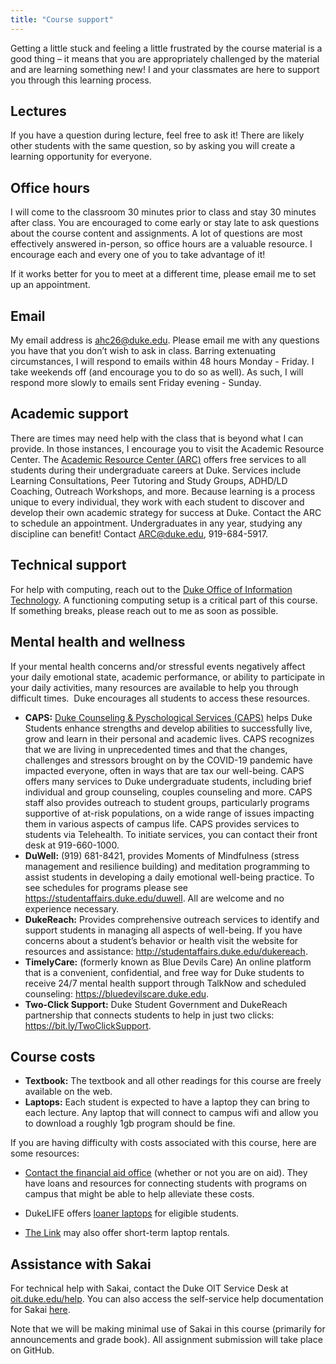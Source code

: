 ```yaml
---
title: "Course support"
---
```


Getting a little stuck and feeling a little frustrated by the course material is a good thing -- it means that you are appropriately challenged by the material and are learning something new!
I and your classmates are here to support you through this learning process.

## Lectures

If you have a question during lecture, feel free to ask it!
There are likely other students with the same question, so by asking you will create a learning opportunity for everyone.

## Office hours

I will come to the classroom 30 minutes prior to class and stay 30 minutes after class.
You are encouraged to come early or stay late to ask questions about the course content and assignments.
A lot of questions are most effectively answered in-person, so office hours are a valuable resource.
I encourage each and every one of you to take advantage of it!

If it works better for you to meet at a different time, please email me to set up an appointment.

## Email

My email address is [ahc26\@duke.edu](mailto:ahc26@duke.edu).
Please email me with any questions you have that you don't wish to ask in class.
Barring extenuating circumstances, I will respond to emails within 48 hours Monday - Friday.
I take weekends off (and encourage you to do so as well).
As such, I will respond more slowly to emails sent Friday evening - Sunday.

## Academic support

There are times may need help with the class that is beyond what I can provide.
In those instances, I encourage you to visit the Academic Resource Center.
The [Academic Resource Center (ARC)](https://arc.duke.edu) offers free services to all students during their undergraduate careers at Duke.
Services include Learning Consultations, Peer Tutoring and Study Groups, ADHD/LD Coaching, Outreach Workshops, and more.
Because learning is a process unique to every individual, they work with each student to discover and develop their own academic strategy for success at Duke.
Contact the ARC to schedule an appointment.
Undergraduates in any year, studying any discipline can benefit!
Contact [ARC\@duke.edu](mailto:arc@duke.edu), 919-684-5917.

## Technical support

For help with computing, reach out to the [Duke Office of Information Technology](https://oit.duke.edu/help/).
A functioning computing setup is a critical part of this course.
If something breaks, please reach out to me as soon as possible.

## Mental health and wellness

If your mental health concerns and/or stressful events negatively affect your daily emotional state, academic performance, or ability to participate in your daily activities, many resources are available to help you through difficult times. 
Duke encourages all students to access these resources.

-   **CAPS:** [Duke Counseling & Pyschological Services (CAPS)](https://studentaffairs.duke.edu/caps) helps Duke Students enhance strengths and develop abilities to successfully live, grow and learn in their personal and academic lives. CAPS recognizes that we are living in unprecedented times and that the changes, challenges and stressors brought on by the COVID-19 pandemic have impacted everyone, often in ways that are tax our well-being. CAPS offers many services to Duke undergraduate students, including brief individual and group counseling, couples counseling and more. CAPS staff also provides outreach to student groups, particularly programs supportive of at-risk populations, on a wide range of issues impacting them in various aspects of campus life. CAPS provides services to students via Telehealth. To initiate services, you can contact their front desk at 919-660-1000.
-   **DuWell:** (919) 681-8421, provides Moments of Mindfulness (stress management and resilience building) and meditation programming to assist students in developing a daily emotional well-being practice. To see schedules for programs please see <https://studentaffairs.duke.edu/duwell>. All are welcome and no experience necessary.
-   **DukeReach:** Provides comprehensive outreach services to identify and support students in managing all aspects of well-being. If you have concerns about a student's behavior or health visit the website for resources and assistance: <http://studentaffairs.duke.edu/dukereach>.
-   **TimelyCare:** (formerly known as Blue Devils Care) An online platform that is a convenient, confidential, and free way for Duke students to receive 24/7 mental health support through TalkNow and scheduled counseling: <https://bluedevilscare.duke.edu>.
-   **Two-Click Support:** Duke Student Government and DukeReach partnership that connects students to help in just two clicks: <https://bit.ly/TwoClickSupport>.

## Course costs

-   **Textbook:** The textbook and all other readings for this course are freely available on the web.
-   **Laptops:** Each student is expected to have a laptop they can bring to each lecture. Any laptop that will connect to campus wifi and allow you to download a roughly 1gb program should be fine.

If you are having difficulty with costs associated with this course, here are some resources:

-   [Contact the financial aid office](https://financialaid.duke.edu/contact "https://financialaid.duke.edu/contact") (whether or not you are on aid).
    They have loans and resources for connecting students with programs on campus that might be able to help alleviate these costs.

-   DukeLIFE offers [loaner laptops](https://dukelife.duke.edu/technology-assistance-program/) for eligible students.

-   [The Link](https://oit.duke.edu/what-we-do/services/link-equipment) may also offer short-term laptop rentals.

## **Assistance with Sakai**

For technical help with Sakai, contact the Duke OIT Service Desk at [oit.duke.edu/help](https://oit.duke.edu/help).
You can also access the self-service help documentation for Sakai [here](https://sakai-duke.screenstepslive.com/s/sakai_support).

Note that we will be making minimal use of Sakai in this course (primarily for announcements and grade book).
All assignment submission will take place on GitHub.
